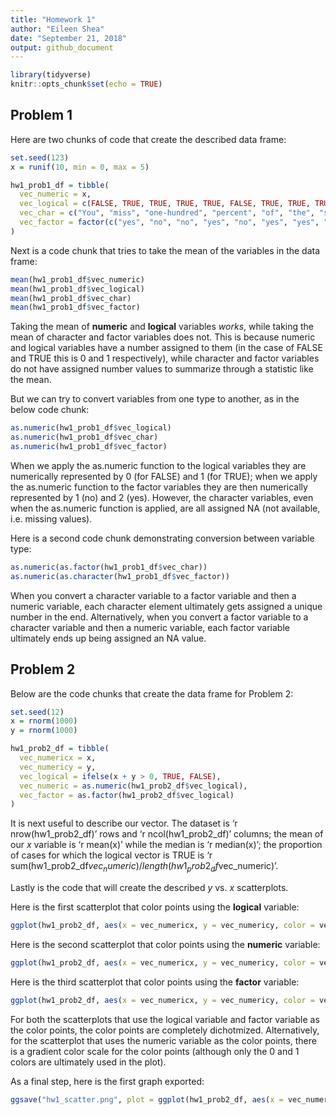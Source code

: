 ```yaml
---
title: "Homework 1"
author: "Eileen Shea"
date: "September 21, 2018"
output: github_document
---
```


```r
library(tidyverse)
knitr::opts_chunk$set(echo = TRUE)
```

## Problem 1

Here are two chunks of code that create the described data frame:

```r
set.seed(123)
x = runif(10, min = 0, max = 5)
```

```r
hw1_prob1_df = tibble(
  vec_numeric = x,
  vec_logical = c(FALSE, TRUE, TRUE, TRUE, TRUE, FALSE, TRUE, TRUE, TRUE, TRUE),
  vec_char = c("You", "miss", "one-hundred", "percent", "of", "the", "shots", "you", "don't", "take"),
  vec_factor = factor(c("yes", "no", "no", "yes", "no", "yes", "yes", "no", "no", "yes"))
)
```

Next is a code chunk that tries to take the mean of the variables in the data frame:

```r
mean(hw1_prob1_df$vec_numeric)
mean(hw1_prob1_df$vec_logical)
mean(hw1_prob1_df$vec_char)
mean(hw1_prob1_df$vec_factor)
```

Taking the mean of **numeric** and **logical** variables *works*, while taking the mean of character and factor variables does not. This is because numeric and logical variables have a number assigned to them (in the case of FALSE and TRUE this is 0 and 1 respectively), while character and factor variables do not have assigned number values to summarize through a statistic like the mean.

But we can try to convert variables from one type to another, as in the below code chunk:

```r
as.numeric(hw1_prob1_df$vec_logical)
as.numeric(hw1_prob1_df$vec_char)
as.numeric(hw1_prob1_df$vec_factor)
```

When we apply the as.numeric function to the logical variables they are numerically represented by 0 (for FALSE) and 1 (for TRUE); when we apply the as.numeric function to the factor variables they are then numerically represented by 1 (no) and 2 (yes). However, the character variables, even when the as.numeric function is applied, are all assigned NA (not available, i.e. missing values).

Here is a second code chunk demonstrating conversion between variable type:

```r
as.numeric(as.factor(hw1_prob1_df$vec_char))
as.numeric(as.character(hw1_prob1_df$vec_factor))
```

When you convert a character variable to a factor variable and then a numeric variable, each character element ultimately gets assigned a unique number in the end. Alternatively, when you convert a factor variable to a character variable and then a numeric variable, each factor variable ultimately ends up being assigned an NA value.


## Problem 2

Below are the code chunks that create the data frame for Problem 2:

```r
set.seed(12)
x = rnorm(1000)
y = rnorm(1000)
```

```r
hw1_prob2_df = tibble(
  vec_numericx = x,
  vec_numericy = y,
  vec_logical = ifelse(x + y > 0, TRUE, FALSE),
  vec_numeric = as.numeric(hw1_prob2_df$vec_logical),
  vec_factor = as.factor(hw1_prob2_df$vec_logical)
)
```

It is next useful to describe our vector. The dataset is 'r nrow(hw1_prob2_df)' rows and 'r ncol(hw1_prob2_df)' columns; the mean of our *x* variable is 'r mean(x)' while the median is 'r median(x)'; the proportion of cases for which the logical vector is TRUE is 'r sum(hw1_prob2_df$vec_numeric)/length(hw1_prob2_df$vec_numeric)'.

Lastly is the code that will create the described *y* vs. *x* scatterplots.

Here is the first scatterplot that color points using the **logical** variable:

```r
ggplot(hw1_prob2_df, aes(x = vec_numericx, y = vec_numericy, color = vec_logical)) + geom_point()
```

Here is the second scatterplot that color points using the **numeric** variable:

```r
ggplot(hw1_prob2_df, aes(x = vec_numericx, y = vec_numericy, color = vec_numeric)) + geom_point()
```

Here is the third scatterplot that color points using the **factor** variable:
```r
ggplot(hw1_prob2_df, aes(x = vec_numericx, y = vec_numericy, color = vec_factor)) + geom_point()
```

For both the scatterplots that use the logical variable and factor variable as the color points, the color points are completely dichotmized. Alternatively, for the scatterplot that uses the numeric variable as the color points, there is a gradient color scale for the color points (although only the 0 and 1 colors are ultimately used in the plot).

As a final step, here is the first graph exported:

```r
ggsave("hw1_scatter.png", plot = ggplot(hw1_prob2_df, aes(x = vec_numericx, y = vec_numericy, color = vec_logical)) + geom_point() )
```
